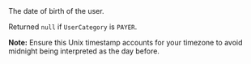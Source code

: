   
<ParamField body="Birthday" type="timestamp">     
The date of birth of the user.  

Returned `null` if `UserCategory` is `PAYER`.  

**Note:** Ensure this Unix timestamp accounts for your timezone to avoid midnight being interpreted as the day before.
</ParamField>